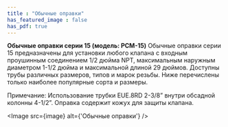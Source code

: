 ```yaml
---
title : "Обычные оправки"
has_featured_image : false
has_pdf: true
---
```


**Обычные оправки серии 15 (модель: PCM-15)**
Обычные оправки серии 15 предназначены для установки любого клапана с входным проушинным соединением 1/2 дюйма NPT, максимальным наружным диаметром 1-1/2 дюйма и максимальной длиной 29 дюймов. Доступны трубы различных размеров, типов и марок резьбы. Ниже перечислены только наиболее популярные сорта и размеры.

Примечание:
Использование трубки EUE.8RD 2-3/8” внутри обсадной колонны 4-1/2”. Оправка содержит кожух для защиты клапана.

<Image src={image} alt={'Обычные оправки'} />